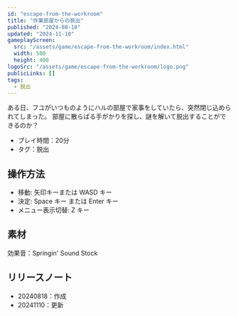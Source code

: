 ```yaml
---
id: "escape-from-the-workroom"
title: "作業部屋からの脱出"
published: "2024-08-18"
updated: "2024-11-10"
gameplayScreen:
  src: "/assets/game/escape-from-the-workroom/index.html"
  width: 500
  height: 400
logoSrc: "/assets/game/escape-from-the-workroom/logo.png"
publicLinks: []
tags:
  - 脱出
---
```


ある日、フユがいつものようにハルの部屋で家事をしていたら、突然閉じ込められてしまった。
部屋に散らばる手がかりを探し、謎を解いて脱出することができるのか？

- プレイ時間：20分
- タグ：脱出

## 操作方法

- 移動: 矢印キーまたは WASD キー
- 決定: Space キー または Enter キー
- メニュー表示切替: Z キー

## 素材

効果音：Springin' Sound Stock

## リリースノート

- 20240818：作成
- 20241110：更新
